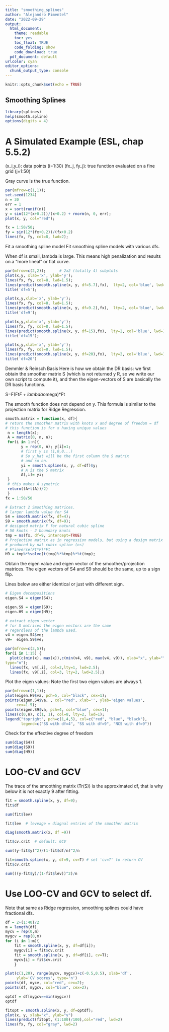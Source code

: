 ```yaml
---
title: "smoothing_splines"
author: "Alejandro Pimentel"
date: "2022-09-29"
output:
  html_document: 
    theme: readable
    toc: yes
    toc_float: TRUE
    code_folding: show
    code_download: true
  pdf_document: default
urlcolor: cyan
editor_options: 
  chunk_output_type: console
---
```


```r
knitr::opts_chunk$set(echo = TRUE)
```

## Smoothing Splines

```r
library(splines)
help(smooth.spline)
options(digits = 4)
```

# A Simulated Example (ESL, chap 5.5.2)

(x_i,y_i): data points (i=1:30)
(fx_j, fy_j): true function evaluated on a fine grid (j=1:50)

Gray curve is the true function.

```r
par(mfrow=c(1,1)); 
set.seed(1234)
n = 30 
err = 1
x = sort(runif(n))
y = sin(12*(x+0.2))/(x+0.2) + rnorm(n, 0, err);
plot(x, y, col="red");

fx = 1:50/50;
fy = sin(12*(fx+0.2))/(fx+0.2)
lines(fx, fy, col=8, lwd=2);
```

Fit a smoothing spline model
Fit smoothing spline models with various dfs.

When df is small, lambda is large. This means high penalization and results on a "more lineal" or flat curve.

```r
par(mfrow=c(2,2));      # 2x2 (totally 4) subplots
plot(x,y, xlab='x', ylab='y');
lines(fx, fy, col=8, lwd=1.5);
lines(predict(smooth.spline(x, y, df=5.7),fx),  lty=2, col='blue', lwd=1.5);
title('df=5');

plot(x,y,xlab='x', ylab='y');
lines(fx, fy, col=8, lwd=1.5);
lines(predict(smooth.spline(x, y, df=9.2),fx),  lty=2, col='blue', lwd=1.5);
title('df=9');

plot(x,y,xlab='x', ylab='y');
lines(fx, fy, col=8, lwd=1.5);
lines(predict(smooth.spline(x, y, df=15),fx),  lty=2, col='blue', lwd=1.5);
title('df=15');

plot(x,y,xlab='x', ylab='y');
lines(fx, fy, col=8, lwd=1.5);
lines(predict(smooth.spline(x, y, df=20),fx),  lty=2, col='blue', lwd=1.5);
title('df=20')
```

Demmler & Reinsch Basis
Here is how we obtain the DR basis: we first obtain the smoother matrix S (which is not returned y R, so we write our own script to compute it), and then the eigen-vectors of S are basically the DR basis functions.

S=F(Ft*F + lambda*omega)*Ft

The smooth function does not depend on y.
This formula is similar to the projection matrix for Ridge Regression.

```r
smooth.matrix = function(x, df){
# return the smoother matrix with knots x and degree of freedom = df
# this function is for x having unique values
 n = length(x);
 A = matrix(0, n, n);
 for(i in 1:n){
       y = rep(0, n); y[i]=1;
       # first y is (1,0,0...)
       # So y_hat will be the first column the S matrix
       # and so on.
       yi = smooth.spline(x, y, df=df)$y;
       # A is the S matrix
       A[,i]= yi;
 }
 # this makes A symetric
 return((A+t(A))/2)
 }
fx = 1:50/50

# Extract 2 Smoothing matrices.
# larger lambda value for S4
S4 = smooth.matrix(fx, df=4);
S9 = smooth.matrix(fx, df=9);
# designed matrix F for natural cubic spline
# 50 knots - 2 boundary knots
tmp = ns(fx, df=9, intercept=TRUE)
# Projection matrix as in regression models, but using a design matrix
# produced by nat cubic spline (ns)
# F*inverse(Ft*F)*Ft
H9 = tmp%*%solve(t(tmp)%*%tmp)%*%t(tmp);
```

Obtain the eigen value and eigen vector of the smoother/projection matrices. The eigen vectors of S4 and S9 should be the same, up to a sign flip.

Lines below are either identical or just with different sign.

```r
# Eigen decompositions
eigen.S4 = eigen(S4);

eigen.S9 = eigen(S9);
eigen.H9 = eigen(H9);

# extract eigen vector
# for S matrices the eigen vectors are the same
# regardless of the lambda used.
v4 = eigen.S4$ve;
v9=  eigen.S9$ve;

par(mfrow=c(3,5));
for(i in 1:15) {
  plot(c(min(x), max(x)),c(min(v4, v9), max(v4, v9)), xlab="x", ylab="", 
type="n");
  lines(fx, v4[,i], col=2,lty=1, lwd=2.5);
  lines(fx, v9[,i], col=3, lty=2, lwd=2.5);}
```

Plot the eigen values: Note the first two eigen values are always 1.

```r
par(mfrow=c(1,1));
plot(eigen.H9$va, pch=5, col="black", cex=1);
points(eigen.S4$va, , col="red", xlab='', ylab='eigen values',
     cex=1.5);
points(eigen.S9$va, pch=4, col="blue", cex=1);
lines(c(0,n), c(1, 1), col=8, lty=2, lwd=1);
legend("topright", pch=c(1,4,5), col=c("red", "blue", "black"),
       legend=c("SS with df=4", "SS with df=9", "NCS with df=9"))
```

Check for the effective degree of freedom

```r
sum(diag(S4))
sum(diag(S9))
sum(diag(H9))
```

# LOO-CV and GCV

The trace of the smoothing matrix (Tr(S)) is the approximated df, that is why below it is not exactly 9 after fitting.

```r
fit = smooth.spline(x, y, df=9);
fit$df
```

```r
sum(fit$lev)
```

```r
fit$lev  # leveage = diagnal entries of the smoother matrix
```

```r
diag(smooth.matrix(x, df =9))
```

```r
fit$cv.crit  # default: GCV
```

```r
sum((y-fit$y)^2)/(1-fit$df/n)^2/n
```

```r
fit=smooth.spline(x, y, df=9, cv=T) # set 'cv=T' to return CV 
fit$cv.crit
```

```r
sum(((y-fit$y)/(1-fit$lev))^2)/n
```

# Use LOO-CV and GCV to select df.

Note that same as Ridge regression, smoothing splines could have fractional dfs.

```r
df = 2+(1:40)/2
m = length(df)
mycv = rep(0,m)
mygcv = rep(0,m)
for (i in 1:m){
    fit = smooth.spline(x, y, df=df[i]);
    mygcv[i] = fit$cv.crit
    fit = smooth.spline(x, y, df=df[i], cv=T);
    mycv[i] = fit$cv.crit
    }

plot(c(1,20), range(mycv, mygcv)+c(-0.5,0.5), xlab='df', 
     ylab='CV scores', type='n')
points(df, mycv, col="red", cex=2);
points(df, mygcv, col="blue", cex=2);
```

```r
optdf = df[mygcv==min(mygcv)]
optdf
```

```r
fitopt = smooth.spline(x, y, df=optdf);
plot(x, y, xlab="x", ylab="y")
lines(predict(fitopt, (1:100)/100),col="red", lwd=2)
lines(fx, fy, col="gray", lwd=2)
```

















